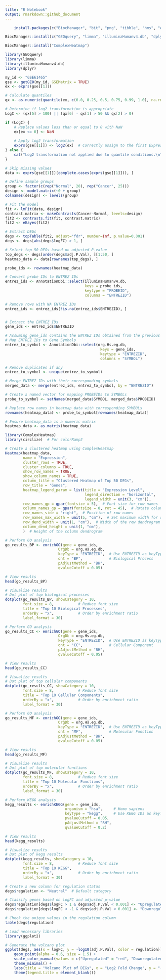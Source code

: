 ---
title: "R Notebook"
output: rmarkdown::github_document
---


```{r}
    install.packages(c("BiocManager", "bit", "png", "tibble", "hms", "withr", "RColorBrewer", "pheatmap"))
```


```{r}
BiocManager::install(c("GEOquery", "limma", "illuminaHumanv4.db", "dplyr"))
```

```{r}
BiocManager::install("ComplexHeatmap")

```


```{r}
library(GEOquery)
library(limma)
library(illuminaHumanv4.db)
library(dplyr)
```


```{r}
my_id <- "GSE61465"
gse <- getGEO(my_id, GSEMatrix = TRUE)
ex <- exprs(gse[[1]])
```
```{r}
# Calculate quantiles
qx <- as.numeric(quantile(ex, c(0.0, 0.25, 0.5, 0.75, 0.99, 1.0), na.rm = TRUE))

# Determine if log2 transformation is appropriate
LogC <- (qx[5] > 100) || (qx[6] - qx[1] > 50 && qx[2] > 0)

if (LogC) {
    # Replace values less than or equal to 0 with NaN
    ex[ex <= 0] <- NaN
    
    # Apply log2 transformation
    exprs(gse[[1]]) <- log2(ex)  # Correctly assign to the first ExpressionSet
} else {
    cat("Log2 transformation not applied due to quantile conditions.\n")
}

# Skip missing values
data <- exprs(gse[[1]])[complete.cases(exprs(gse[[1]])), ]

```


```{r}
# Define sample groups
group <- factor(c(rep("Normal", 20), rep("Cancer", 25)))
design <- model.matrix(~0 + group)
colnames(design) <- levels(group)
```


```{r}
# Fit the model
fit <- lmFit(data, design)
contrast.matrix <- makeContrasts(Cancer-Normal, levels=design)
fit2 <- contrasts.fit(fit, contrast.matrix)
fit2 <- eBayes(fit2)

# Extract DEGs
degs <- topTable(fit2, adjust="fdr", number=Inf, p.value=0.001)
degs <- degs[abs(degs$logFC) > 1, ]
```


```{r}
# Select top 50 DEGs based on adjusted P-value
top_degs <- degs[order(degs$adj.P.Val), ][1:50, ]
heatmap_data <- data[rownames(top_degs), ]

probe_ids <- rownames(heatmap_data)

# Convert probe IDs to ENTREZ IDs
entrez_ids <- AnnotationDbi::select(illuminaHumanv4.db, 
                                    keys = probe_ids,
                                    keytype = "PROBEID",
                                    columns = "ENTREZID")

# Remove rows with NA ENTREZ IDs
entrez_ids <- entrez_ids[!is.na(entrez_ids$ENTREZID), ]


# Extract the ENTREZ IDs
gene_ids <- entrez_ids$ENTREZID

# Assuming gene_ids contains the ENTREZ IDs obtained from the previous steps
# Map ENTREZ IDs to Gene Symbols
entrez_to_symbol <- AnnotationDbi::select(org.Hs.eg.db, 
                                           keys = gene_ids, 
                                           keytype = "ENTREZID", 
                                           columns = "SYMBOL")

# Remove duplicates if any
entrez_to_symbol <- unique(entrez_to_symbol)

# Merge ENTREZ IDs with their corresponding symbols
merged_data <- merge(entrez_ids, entrez_to_symbol, by = "ENTREZID")

# Create a named vector for mapping PROBEIDs to SYMBOLs
probe_to_symbol <- setNames(merged_data$SYMBOL, merged_data$PROBEID)

# Replace row names in heatmap_data with corresponding SYMBOLs
rownames(heatmap_data) <- probe_to_symbol[rownames(heatmap_data)]

# Ensure heatmap_data is a numeric matrix
heatmap_data <- as.matrix(heatmap_data)


```



```{r}
library(ComplexHeatmap)
library(circlize)  # For colorRamp2

# Create a clustered heatmap using ComplexHeatmap
Heatmap(heatmap_data,
        name = "Expression",
        cluster_rows = TRUE,
        cluster_columns = TRUE,
        show_row_names = TRUE,
        show_column_names = TRUE,
        column_title = "Clustered Heatmap of Top 50 DEGs",
        row_title = "Genes",
        heatmap_legend_param = list(title = "Expression Level",
                                    legend_direction = "horizontal",
                                    legend_width = unit(3, "cm")),
        row_names_gp = gpar(fontsize = 5),  # Font size for row names
        column_names_gp = gpar(fontsize = 8, rot = 45),  # Rotate column names
        row_names_side = "right",  # Position of row names
        row_names_max_width = unit(5, "cm"),  # Set maximum width for row names
        row_dend_width = unit(1, "cm"),  # Width of the row dendrogram
        column_dend_height = unit(1, "cm"),
        )  # Height of the column dendrogram
```

```{r}
# Perform GO analysis
go_results_BP <- enrichGO(gene = gene_ids, 
                        OrgDb = org.Hs.eg.db,
                        keyType = "ENTREZID",  # Use ENTREZID as keyType
                        ont = "BP",            # Biological Process
                        pAdjustMethod = "BH",
                        qvalueCutoff = 0.05)

# View results
head(go_results_BP)
```

```{r}
# Visualize results
# Dot plot of top biological processes
dotplot(go_results_BP, showCategory = 10, 
        font.size = 8,           # Reduce font size
        title = "Top 10 Biological Processes",
        orderBy = "x",           # Order by enrichment ratio
        label_format = 30)
```

```{r}
# Perform GO analysis
go_results_CC <- enrichGO(gene = gene_ids, 
                        OrgDb = org.Hs.eg.db,
                        keyType = "ENTREZID",  # Use ENTREZID as keyType
                        ont = "CC",            # Cellular Component
                        pAdjustMethod = "BH",
                        qvalueCutoff = 0.05)

# View results
head(go_results_CC)
```
```{r}
# Visualize results
# Dot plot of top cellular components
dotplot(go_results_CC, showCategory = 10, 
        font.size = 8,           # Reduce font size
        title = "Top 10 Cellular Components",
        orderBy = "x",           # Order by enrichment ratio
        label_format = 30)
```
```{r}
# Perform GO analysis
go_results_MF <- enrichGO(gene = gene_ids, 
                        OrgDb = org.Hs.eg.db,
                        keyType = "ENTREZID",  # Use ENTREZID as keyType
                        ont = "MF",            # Molecular Function
                        pAdjustMethod = "BH",
                        qvalueCutoff = 0.05)

# View results
head(go_results_MF)
```

```{r}
# Visualize results
# Dot plot of top molecular functions
dotplot(go_results_MF, showCategory = 10, 
        font.size = 8,           # Reduce font size
        title = "Top 10 Molecular Functions",
        orderBy = "x",           # Order by enrichment ratio
        label_format = 30)
```

```{r}
# Perform KEGG analysis
kegg_results <- enrichKEGG(gene = gene_ids, 
                           organism = "hsa",     # Homo sapiens
                           keyType = "kegg",     # Use KEGG IDs as keyType
                           pvalueCutoff = 0.05, 
                           pAdjustMethod = "BH", 
                           qvalueCutoff = 0.2)

# View results
head(kegg_results)
```

```{r}
# Visualize results
# Dot plot of kegg results
dotplot(kegg_results, showCategory = 10, 
        font.size = 8,           # Reduce font size
        title = "Top 10 KEGG",
        orderBy = "x",           # Order by enrichment ratio
        label_format = 30)
```

```{r}
# Create a new column for regulation status
degs$regulation <- "Neutral"  # Default category

# Classify genes based on logFC and adjusted p-value
degs$regulation[degs$logFC > 1 & degs$adj.P.Val < 0.001] <- "Upregulated"
degs$regulation[degs$logFC < -1 & degs$adj.P.Val < 0.001] <- "Downregulated"

# Check the unique values in the regulation column
table(degs$regulation)
```
```{r}
# Load necessary libraries
library(ggplot2)

# Generate the volcano plot
ggplot(degs, aes(x = logFC, y = -log10(adj.P.Val), color = regulation)) +
    geom_point(alpha = 0.6, size = 1.5) +
    scale_color_manual(values = c("Upregulated" = "red", "Downregulated" = "blue", "Neutral" = "grey")) +
    theme_minimal() +
    labs(title = "Volcano Plot of DEGs", x = "Log2 Fold Change", y = "-Log10 Adjusted P-Value") +
    theme(legend.title = element_blank())
```

